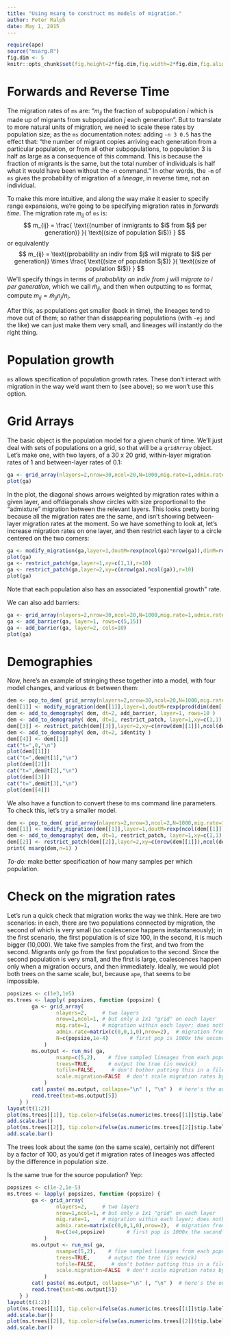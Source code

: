 ```yaml
---
title: "Using msarg to construct ms models of migration."
author: Peter Ralph
date: May 1, 2015
---
```


```r
require(ape)
source("msarg.R")
fig.dim <- 5
knitr::opts_chunk$set(fig.height=2*fig.dim,fig.width=2*fig.dim,fig.align='center')
```

Forwards and Reverse Time
=========================

The migration rates of `ms` are:
"$m_{ij}$ the fraction of subpopulation $i$ which is made up of migrants from subpopulation $j$ each generation".
But to translate to more natural units of migration,
we need to scale these rates by population size;
as the `ms` documentation notes:
adding `-n 3 0.5` has the effect that:
"the number of migrant copies arriving each generation
from a particular population, or from all other subpopulations, to population 3
is half as large as a consequence of this command. This is because the fraction
of migrants is the same, but the total number of individuals is half what it
would have been without the -n command."
In other words, the `-m` of `ms` gives the probability of migration of a *lineage*, in reverse time,
not an individual.

To make this more intuitive,
and along the way make it easier to specify range expansions,
we're going to be specifying migration rates in *forwards time*.
The migration rate $m_{ij}$ of `ms` is:
$$ m_{ij} = \frac{ \text{(number of inmigrants to $i$ from $j$ per generation)} }{ \text{(size of population $i$)} } $$
or equivalently
$$ m_{ij} = \text{(probability an indiv from $j$ will migrate to $i$ per generation)} \times \frac{ \text{(size of population $j$)} }{ \text{(size of population $i$)} } $$
We'll specify things in terms of *probability an indiv from $j$ will migrate to $i$ per generation*,
which we call $\tilde m_{ji}$,
and then when outputting to `ms` format, 
compute $m_{ij} =  \tilde m_{ji} n_j/n_i$.

After this, as populations get smaller (back in time),
the lineages tend to move out of them;
so rather than dissappearing populations (with `-ej` and the like)
we can just make them very small, and lineages will instantly do the right thing.


Population growth
=================

`ms` allows specification of population growth rates.
These don't interact with migration in the way we'd want them to (see above);
so we won't use this option.


Grid Arrays
===========

The basic object is the population model for a given chunk of time.
We'll just deal with sets of populations on a grid,
so that will be a `gridArray` object.
Let's make one, 
with two layers,
of a 30 x 20 grid,
within-layer migration rates of 1 and between-layer rates of 0.1:
```r
ga <- grid_array(nlayers=2,nrow=30,ncol=20,N=1000,mig.rate=1,admix.rate=0.1)
plot(ga)
```
In the plot, the diagonal shows arrows weighted by migration rates within a given layer,
and offdiagonals show circles with size proportional to the "admixture" migration between the relevant layers.
This looks pretty boring because all the migration rates are the same,
and isn't showing between-layer migration rates at the moment.
So we have something to look at, let's 
increase migration rates on one layer,
and then restrict each layer to a circle
centered on the two corners:
```r
ga <- modify_migration(ga,layer=1,doutM=rexp(ncol(ga)*nrow(ga)),dinM=rexp(nrow(ga)*ncol(ga)))
plot(ga)
ga <- restrict_patch(ga,layer=1,xy=c(1,1),r=10)
ga <- restrict_patch(ga,layer=2,xy=c(nrow(ga),ncol(ga)),r=10)
plot(ga)
```
Note that each population also has an associated "exponential growth" rate.

We can also add barriers:
```r
ga <- grid_array(nlayers=2,nrow=30,ncol=20,N=1000,mig.rate=1,admix.rate=0.1)
ga <- add_barrier(ga, layer=1, rows=c(5,15))
ga <- add_barrier(ga, layer=2, cols=10)
plot(ga)
```

Demographies
============

Now, here's an example of stringing these together into a model,
with four model changes,
and various `dt` between them:
```r
dem <- pop_to_dem( grid_array(nlayers=2,nrow=30,ncol=20,N=1000,mig.rate=1,admix.rate=0.1) )
dem[[1]] <- modify_migration(dem[[1]],layer=1,doutM=rexp(prod(dim(dem[[1]])[1:2])),dinM=rexp(prod(dim(dem[[1]])[1:2])))
dem <- add_to_demography( dem, dt=2, add_barrier, layer=1, rows=10 )
dem <- add_to_demography( dem, dt=1, restrict_patch, layer=1,xy=c(1,1),r=10 )
dem[[3]] <- restrict_patch(dem[[3]],layer=2,xy=c(nrow(dem[[1]]),ncol(dem[[1]])),r=10)
dem <- add_to_demography( dem, dt=2, identity )
dem[[4]] <- dem[[1]]
cat("t=",0,"\n")
plot(dem[[1]])
cat("t=",dem@t[1],"\n")
plot(dem[[2]])
cat("t=",dem@t[2],"\n")
plot(dem[[3]])
cat("t=",dem@t[3],"\n")
plot(dem[[4]])
```

We also have a function to convert these to ms command line parameters.
To check this, let's try a smaller model.
```r
dem <- pop_to_dem( grid_array(nlayers=2,nrow=3,ncol=2,N=1000,mig.rate=1,admix.rate=0.1) )
dem[[1]] <- modify_migration(dem[[1]],layer=1,doutM=rexp(ncol(dem[[1]])),dinM=rexp(nrow(dem[[1]])))
dem <- add_to_demography( dem, dt=1, restrict_patch, layer=1,xy=c(1,1),r=1 )
dem[[2]] <- restrict_patch(dem[[2]],layer=2,xy=c(nrow(dem[[1]]),ncol(dem[[1]])),r=1)
print( msarg(dem,n=1) )
```

*To-do:* make better specification of how many samples per which population.



Check on the migration rates
============================

Let's run a quick check that migration works the way we think.
Here are two scenarios: in each, there are 
two populations connected by migration, the second of which is very small (so coalescence happens instantaneously);
in the first scenario, the first population is of size 100,
in the second, it is much bigger (10,000).
We take five samples from the first, and two from the second.
Migrants only go from the first population to the second.
Since the second population is very small,
and the first is large, coalescences happen only when a migration occurs, and then immediately.
Ideally, we would plot both trees on the same scale,
but, because `ape`,
that seems to be impossible.
```r
popsizes <- c(1e3,1e5)
ms.trees <- lapply( popsizes, function (popsize) {
        ga <- grid_array(
                nlayers=2,     # two layers
                nrow=1,ncol=1, # but only a 1x1 "grid" on each layer
                mig.rate=1,    # migration within each layer; does nothing here
                admix.rate=matrix(c(0,0,1,0),nrow=2),  # migration from layer 1 to layer 2, but not vice-versa
                N=c(popsize,1e-4)       # first pop is 1000x the second
            )
        ms.output <- run_ms( ga,
                nsamp=c(5,2),    # five sampled lineages from each population
                trees=TRUE,      # output the tree (in newick)
                tofile=FALSE,     # don't bother putting this in a file
                scale.migration=FALSE  # don't scale migration rates by pop sizes, to investigate what ms does by itself
            )
        cat( paste( ms.output, collapse="\n" ), "\n" )  # here's the output
        read.tree(text=ms.output[5])
    } )
layout(t(1:2))
plot(ms.trees[[1]], tip.color=ifelse(as.numeric(ms.trees[[1]]$tip.label)>5,"red","black"), main=paste("pop size:",popsizes[1]) )
add.scale.bar()
plot(ms.trees[[2]], tip.color=ifelse(as.numeric(ms.trees[[2]]$tip.label)>5,"red","black"), main=paste("pop size:",popsizes[2]) )
add.scale.bar()
```
The trees look about the same (on the same scale),
certainly not different by a factor of 100,
as you'd get if migration rates of lineages was affected by the difference in population size.

Is the same true for the source population?
Yep:
```r
popsizes <- c(1e-2,1e-5)
ms.trees <- lapply( popsizes, function (popsize) {
        ga <- grid_array(
                nlayers=2,     # two layers
                nrow=1,ncol=1, # but only a 1x1 "grid" on each layer
                mig.rate=1,    # migration within each layer; does nothing here
                admix.rate=matrix(c(0,0,1,0),nrow=2),  # migration from layer 1 to layer 2, but not vice-versa
                N=c(1e4,popsize)       # first pop is 1000x the second
            )
        ms.output <- run_ms( ga,
                nsamp=c(5,2),    # five sampled lineages from each population
                trees=TRUE,      # output the tree (in newick)
                tofile=FALSE,     # don't bother putting this in a file
                scale.migration=FALSE  # don't scale migration rates by pop sizes, to investigate what ms does by itself
            )
        cat( paste( ms.output, collapse="\n" ), "\n" )  # here's the output
        read.tree(text=ms.output[5])
    } )
layout(t(1:2))
plot(ms.trees[[1]], tip.color=ifelse(as.numeric(ms.trees[[1]]$tip.label)>5,"red","black"), main=paste("pop size:",popsizes[1]) )
add.scale.bar()
plot(ms.trees[[2]], tip.color=ifelse(as.numeric(ms.trees[[2]]$tip.label)>5,"red","black"), main=paste("pop size:",popsizes[2]) )
add.scale.bar()
```

